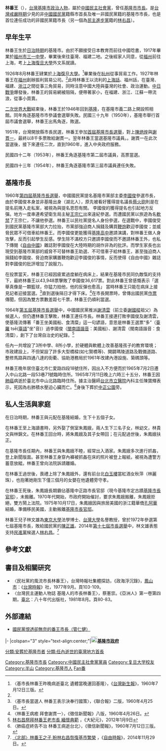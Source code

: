 {{Infobox Officeholder
| name = 林番王
| image name = 19600129林番王.jpg
| imagesize = 
| office =
| order = [[File:Seal_of_Keelung.svg|25px]][[基隆市|基隆市]]第2任[[基隆市市長|市長]]
| term_start = 1960年6月2日
| term_end = {{box|1965年7月11日}}
| predecessor = [[謝貫一|謝貫一]]
| successor = 江繼五（代理）<br>[[蘇德良|蘇德良]]（正任）
| sex = 男
| birth_date = 1899年
| birth_place = {{TWN-JPN}}[[臺北縣_(日治時期)|臺北縣]]
| death_date =1965年7月11日
| death_place ={{ROC|臺灣省}}[[臺北市_(省轄市)|臺北市]]
| nationality = {{ROC}}
| party = {{中國民主社會黨}}
| parents = 
| relatives = 
| spouse =
| children = 
| profession = 
| website = 
}}
'''林番王'''（{{bd|1899年||1965年|7月11日|catIdx=Lin林}}），[[台灣|台灣]][[基隆市|基隆市]][[政治人物|政治人物]]，屬於[[中國民主社會黨|中國民主社會黨]]，曾任[[基隆市市長|基隆市市長]]。是[[台灣戒嚴時期|台灣戒嚴時期]]少見的非[[中國國民黨|中國國民黨]]籍縣市首長及唯一非國民黨籍的基隆市市長，也是首位連任成功的非國民黨籍市長（另一個為[[民主進步黨|民主進步黨]]籍的[[林右昌|林右昌]]）。

==早年生平==
林番王生於[[台灣日治時期|日治時期]]的基隆市。由於不願接受日本教育而前往中國唸書，1917年畢業於[[福州市|福州市]][[三一中學|三一中學]]，畢業後來往臺灣、福建二地。之後經家人同意，從[[福州|福州]]前往上海，考上[[上海|上海]][[復旦大學|復旦大學]]外文系就讀。

1926年8月林番王肄業於[[上海|上海]][[復旦大學|復旦大學]]。<ref name="#1">〈基市長林番王昨晚病逝臺北 遺體當晚運回基隆〉，《[[台灣新生報|台灣新生報]]》，1960年7月12日三版。</ref>畢業後在[[杭州|杭州]]從事貿易工作。{{r|政|page=104}}1927年林番王在[[福州|福州]]創辦振利貿易公司。<ref name="#1"/>此時林番王以流利的[[上海話|上海話]]、福州話，在臺灣、福建、[[浙江|浙江]]之間從事三角貿易，同時注意中國大陸與臺灣的社會、政治運動。[[對日抗戰|中日戰爭]]爆發後，林番王的貿易網被阻隔，便帶著家小，在福建、浙江、江蘇一帶流浪，從事小買賣。

[[二次世界大戰|二次世界大戰]]結束後，林番王於1946年回到[[基隆|基隆]]，在基隆市義二路上開設照相館。同年角逐基隆市市參議會選舉失敗。民國三十九年（1950年），基隆市舉行首屆市議會選舉，林番王出馬角逐，敗選。

1951年，台灣開放縣市長民選，林番王參加[[1950年－1951年中華民國縣市長選舉#基隆市|首屆基隆市長選舉]]，對上[[陳炳煌|陳炳煌]]與[[謝貫一|謝貫一]]，最終以8千多票敗給謝貫一。翌年林番王當選基隆市議員。{{r|政|page=104}}。謝貫一在此次當選後，接下來連任二次，直到1960年，進入中央政府服務。

民國四十二年（1953年），林番王角逐基隆市第二屆市議員，高票當選。

民國四十三年（1954年），林番王角逐基隆市第三屆市議員連任失敗。

==基隆市長==
{{Main|1960年中華民國縣市長選舉#基隆市}}
1960年[[1960年中華民國縣市長選舉#基隆市|第四屆基隆市長選舉]]，中國國民黨提名基隆市黨部主委[[李國俊|李國俊]]參選市長，由於李國俊本身並非基隆出身（湖北人），原先被看好獲得提名議長[[蔡火砲|蔡火砲]]則是在提名前捲入走私案，被視為與提名恩怨有關。{{r|政|page=105}}
李國俊的獲得提名也引起地方反彈。地方一度串連希望衛生局主秘[[王宗仁|王宗仁]]出來違紀參選。而遭國民黨以旅遊為名[[軟禁|軟禁]]了王宗仁，不讓他參選。林番王以民社黨提名人身份參選，在選戰中，李國俊受到國民黨基隆市黨部大力拉抬，市黨部強迫商人捐錢及購買[[鞭炮|鞭炮]]歡迎李國俊；並威脅民眾不可借車給林番王。{{r|黨|page=122}}而李國俊更能獲得[[基隆高中|基隆高中]]邀請演講，對林番王做人身攻擊，反而引起學生反感。{{r|黨|page=121}}學生除不滿校方只邀請李國俊而不邀請林番王外，也私下傳閱《[[自由中國_(雜誌)|自由中國]]》雜誌對李國俊在大陸時期的胡作非為的批評。{{r|黨|page=121}}而學生家長也出現受到基隆市黨部的威脅不可替林番王助選、不可借車子給林番王，甚至強迫商人捐錢給李國俊、脅迫商家購置鞭炮歡迎李國俊的事情，{{r|黨|page=122}}反而使得《自由中國》雜誌對李國俊的批評增加了說服力。{{r|黨|page=122}}

在投票當天，林番王已經因疲累過度躺在病床上，{{r|政|page=106}}結果在基隆市民同仇敵愾的支持下，最終林番王以43,948票擊敗了李國俊36,617票。對此林番王曾感慨表示「選舉真像是一顆籃球，你猛力拍他，他的反彈也愈高」 {{r|政|page=106}}當時林番王只能在病床上接見記者迎接當選。<ref>〈基市長當選人 林番王表示決奉行國策〉，《聯合報》二版，1960年4月25日。</ref>直到選後隔日才得下床。<ref>〈林番王病癒 拜會謝貫一〉，《徵信新聞報》八版，1960年4月26日。</ref>在市長開票時，曾傳出國民黨[[作票|作票]]傳聞，但因為雙方票數差距七千票，林番王仍順利當選。

1964年[[1964年中華民國縣市長選舉#基隆市|第五屆基隆市長選舉]]中，中國國民黨推派[[謝清雲|謝清雲]]（前立委[[謝國樑|謝國樑]]祖父）為候選人，但仍遭林番王擊敗，林番王連任市長。林番王接連打敗李國俊及謝清雲，使基隆流傳著「番王坐美國船、食清糜」這一句諺語，意思是林番王選票“多”（[[臺灣閩南語羅馬字拼音方案|臺羅]] tsē([[閩南語|臺語]]"坐"音)）過李國俊（[[閩南語|閩南語]][[諧音|諧音]]：美國船）、謝清雲（閩南語諧音：食清糜），創下了台灣自治史的紀錄。<ref>[http://www.epochtimes.com/b5/12/1/9/n3481565.htm 林右昌祭拜林番王老市長 緬懷典範] {{Wayback|url=http://www.epochtimes.com/b5/12/1/9/n3481565.htm |date=20190610032101 }}，《大紀元》，2012年1月9日</ref>

任內一共增設了3所中學、8所小學，於硬體與軟體上改善基隆孩子的教育環境；市政建設上，不但架設了許多大型橋樑(如七賢橋等)、開闢瑪陵道路及戰備道路、整修馬路與四通八達的街衢、協助港務局於1961年改建內港設施、築碼頭等。

林番王晚年居住臺北市仁愛路四段18號住所，因出入不方便而於1965年7月2日遷入中山北路一段53巷71號臨時住所。1965年7月11日晚上六時三十五分，林番王因[[肺癌|肺癌]]病逝於臺北市中山北路臨時住所。據主治醫師[[台北市立醫院|台北市立醫院]]內科主任陳寶輝表示，死因為右肺積水壓迫心臟而亡。<ref>〈肺癌症終告不治 林番王病逝台北〉，《徵信新聞報》，1960年7月12日三版。</ref>身後下葬於[[中正公園_(基隆市)|中正公園]]旁。

==私人生活與家庭==
在日治時期，林番王與元配在基隆結婚，生下十五個子女。

在林番王至上海讀書時，另外娶了側室朱鳳娥，兩人生下三名子女，林幼文，林貴文與林錦文。在林番王回台時，將朱鳳娥及其子女帶回；在元配過世後，朱鳳娥扶正。

在基隆市長任期內，林番王與朱鳳娥不睦，經常出入酒家。朱鳳娥多次進行抓姦，登上新聞版面。甚至林番王身穿內褲被抓姦在床的照片被登上報紙，被視為遭警方蓄意放縱。林番王曾向法院訴請離婚。

在林番王過世後，喪禮上除了朱鳳娥外，還有前台北[[白玉樓|白玉樓]]當紅酒女秋萍（林麗珠），也抱著她剛生下僅三個月的女嬰在他遺體旁守孝。

在林番王死後，朱鳳娥長期霸佔基隆中正路市長官邸（現今基隆市定古蹟[[基隆關稅務司官舍|基隆市長官邸]]），未搬離。1970年代開始，市政府開始催討，要求朱鳳娥搬離，朱鳳娥拒絕，雙方鬧上法院。1975年10月17日，朱鳳娥因與旅居美國的浙江籍華僑[[孔阿華|孔阿華]]結婚，準備移民美國，主動搬離[[基隆關稅務司官舍|基隆市長官邸]]。

林番王兒子林文雄為[[東京大學|東京大學]]法學博士、[[台灣大學|台灣大學]]名譽教授，曾於1972年參選第七屆基隆市長，敗給國民黨的[[陳正雄_(政治人物)|陳正雄]]。2014年[[2014年中華民國直轄市長及縣市長選舉#基隆市|第十七屆市長選舉]]中，林文雄表態支持[[民進黨|民進黨]]候選人[[林右昌|林右昌]]。<ref>[http://news.ltn.com.tw/news/local/paper/834586 〈北部〉林番王之子 盼林右昌恢復基市繁榮] {{Wayback|url=http://news.ltn.com.tw/news/local/paper/834586 |date=20190612155540 }}，《[[自由時報|自由時報]]》，2014年11月29日。</ref>

==參考文獻==
{{Reflist|2|refs=
<ref name="黨">{{cite book |title=《黨外的聲音》|author= [[王拓|王拓]]|publisher= 長橋出版社|isbn= |date=1978年9月}}</ref>
<ref name="政">{{cite book |title=《政海浮沉錄》|author= |publisher= [[台灣時報|台灣時報]]社|isbn= |date=1977年9月}}</ref>
}}

==書目及相關研究==
* 〈民社黨的風流市長林番王〉，台灣時報社集體探訪，《政海浮沉錄》，[[鳳山市|鳳山市]]：《[[台灣時報|台灣時報]]》社，1977年9月。頁103-109。
* 〈台灣民主運動人物誌 基隆人的市長林番王〉，蔡憲崇。《亞洲人》第一卷第四期，[[臺北|臺北]]：八十年代出版社，1981年8月。頁80-83。

==外部連結==
*[https://tw.news.yahoo.com/%E5%9C%8B%E6%B0%91%E9%BB%A8%E6%81%A8%E9%80%8F%E5%8D%BB%E7%84%A1%E5%A5%88%E7%9A%84%E7%95%AA%E7%8E%8B%E5%B8%82%E9%95%B7-%E7%AE%A1%E4%BB%81%E5%81%A5-004230772.html 國民黨恨透卻無奈的番王市長（管仁健）] {{Wayback|url=https://tw.news.yahoo.com/%E5%9C%8B%E6%B0%91%E9%BB%A8%E6%81%A8%E9%80%8F%E5%8D%BB%E7%84%A1%E5%A5%88%E7%9A%84%E7%95%AA%E7%8E%8B%E5%B8%82%E9%95%B7-%E7%AE%A1%E4%BB%81%E5%81%A5-004230772.html |date=20190610031247 }}

{{start box}}
{{s-gov}}
|-
|colspan="3" style="text-align:center;"|'''[[File:Seal_of_Keelung.svg|20px]][[基隆市政府|基隆市政府]]'''
{{s-before|[[謝貫一|謝貫一]]}}
{{s-title|[[基隆市市長|基隆市市長]]<small><br>第四-五屆<br>1960年6月2日－1965年7月11日}}
{{s-after|江繼五（代理）}}
{{end box}}

{{DEFAULTSORT:Lin林}}
[[Category:基隆市市長|Category:基隆市市長]]
[[Category:中國民主社會黨黨員|Category:中國民主社會黨黨員]]
[[Category:复旦大学校友|Category:复旦大学校友]]
[[Category:半山|Category:半山]]
[[Category:基隆市人|Category:基隆市人]]
[[Category:林姓|Fan番]]
[[分類:安葬於基隆市者|分類:安葬於基隆市者]]
[[分類:任內逝世的臺灣地方首長|分類:任內逝世的臺灣地方首長]]